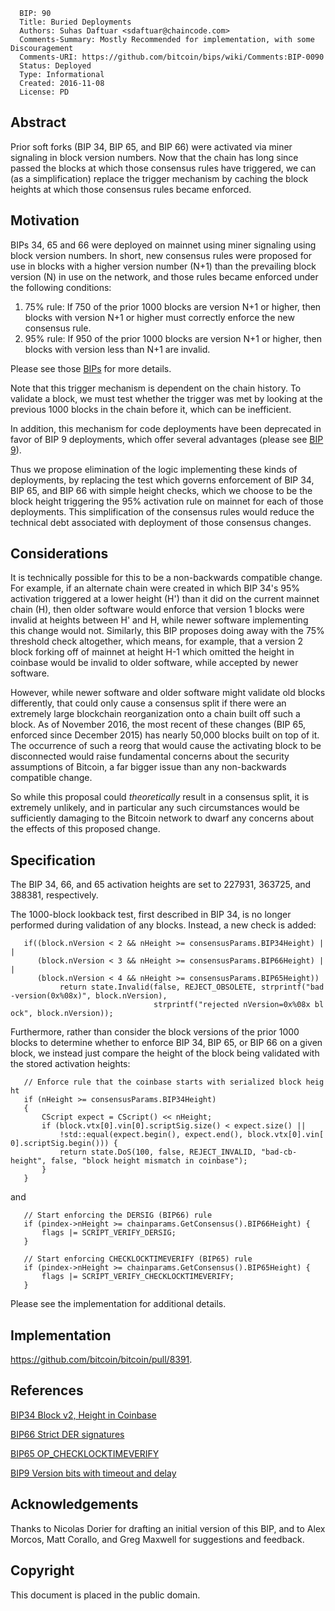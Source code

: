 <pre>
  BIP: 90
  Title: Buried Deployments
  Authors: Suhas Daftuar <sdaftuar@chaincode.com>
  Comments-Summary: Mostly Recommended for implementation, with some Discouragement
  Comments-URI: https://github.com/bitcoin/bips/wiki/Comments:BIP-0090
  Status: Deployed
  Type: Informational
  Created: 2016-11-08
  License: PD
</pre>


==Abstract==

Prior soft forks (BIP 34, BIP 65, and BIP 66) were activated via miner signaling in block version numbers.  Now that the chain has long since passed the blocks at which those consensus rules have triggered, we can (as a simplification) replace the trigger mechanism by caching the block heights at which those consensus rules became enforced.

==Motivation==

BIPs 34, 65 and 66 were deployed on mainnet using miner signaling using block version numbers.  In short, new consensus rules were proposed for use in blocks with a higher version number (N+1) than the prevailing block version (N) in use on the network, and those rules became enforced under the following conditions:
# 75% rule: If 750 of the prior 1000 blocks are version N+1 or higher, then blocks with version N+1 or higher must correctly enforce the new consensus rule.
# 95% rule: If 950 of the prior 1000 blocks are version N+1 or higher, then blocks with version less than N+1 are invalid.

Please see those [[#References|BIPs]] for more details.

Note that this trigger mechanism is dependent on the chain history.  To validate a block, we must test whether the trigger was met by looking at the previous 1000 blocks in the chain before it, which can be inefficient.

In addition, this mechanism for code deployments have been deprecated in favor of BIP 9 deployments, which offer several advantages (please see [https://github.com/bitcoin/bips/blob/master/bip-0009.mediawiki BIP 9]).

Thus we propose elimination of the logic implementing these kinds of deployments, by replacing the test which governs enforcement of BIP 34, BIP 65, and BIP 66 with simple height checks, which we choose to be the block height triggering the 95% activation rule on mainnet for each of those deployments.  This simplification of the consensus rules would reduce the technical debt associated with deployment of those consensus changes.

==Considerations==

It is technically possible for this to be a non-backwards compatible change.  For example, if an alternate chain were created in which BIP 34's 95% activation triggered at a lower height (H') than it did on the current mainnet chain (H), then older software would enforce that version 1 blocks were invalid at heights between H' and H, while newer software implementing this change would not.  Similarly, this BIP proposes doing away with the 75% threshold check altogether, which means, for example, that a version 2 block forking off of mainnet at height H-1 which omitted the height in coinbase would be invalid to older software, while accepted by newer software.

However, while newer software and older software might validate old blocks differently, that could only cause a consensus split if there were an extremely large blockchain reorganization onto a chain built off such a block.  As of November 2016, the most recent of these changes (BIP 65, enforced since December 2015) has nearly 50,000 blocks built on top of it.  The occurrence of such a reorg that would cause the activating block to be disconnected would raise fundamental concerns about the security assumptions of Bitcoin, a far bigger issue than any non-backwards compatible change.

So while this proposal could <i>theoretically</i> result in a consensus split, it is extremely unlikely, and in particular any such circumstances would be sufficiently damaging to the Bitcoin network to dwarf any concerns about the effects of this proposed change.

==Specification==

The BIP 34, 66, and 65 activation heights are set to 227931, 363725, and 388381, respectively.

The 1000-block lookback test, first described in BIP 34, is no longer performed during validation of any blocks.  Instead, a new check is added:

    if((block.nVersion < 2 && nHeight >= consensusParams.BIP34Height) ||
       (block.nVersion < 3 && nHeight >= consensusParams.BIP66Height) ||
       (block.nVersion < 4 && nHeight >= consensusParams.BIP65Height))
            return state.Invalid(false, REJECT_OBSOLETE, strprintf("bad-version(0x%08x)", block.nVersion),
                                 strprintf("rejected nVersion=0x%08x block", block.nVersion));

Furthermore, rather than consider the block versions of the prior 1000 blocks to determine whether to enforce BIP 34, BIP 65, or BIP 66 on a given block, we instead just compare the height of the block being validated with the stored activation heights:

    // Enforce rule that the coinbase starts with serialized block height
    if (nHeight >= consensusParams.BIP34Height)
    {
        CScript expect = CScript() << nHeight;
        if (block.vtx[0].vin[0].scriptSig.size() < expect.size() ||
            !std::equal(expect.begin(), expect.end(), block.vtx[0].vin[0].scriptSig.begin())) {
            return state.DoS(100, false, REJECT_INVALID, "bad-cb-height", false, "block height mismatch in coinbase");
        }
    }

and

    // Start enforcing the DERSIG (BIP66) rule
    if (pindex->nHeight >= chainparams.GetConsensus().BIP66Height) {
        flags |= SCRIPT_VERIFY_DERSIG;
    }

    // Start enforcing CHECKLOCKTIMEVERIFY (BIP65) rule
    if (pindex->nHeight >= chainparams.GetConsensus().BIP65Height) {
        flags |= SCRIPT_VERIFY_CHECKLOCKTIMEVERIFY;
    }

Please see the implementation for additional details.

==Implementation==

https://github.com/bitcoin/bitcoin/pull/8391.


==References==

[https://github.com/bitcoin/bips/blob/master/bip-0034.mediawiki BIP34 Block v2, Height in Coinbase]

[https://github.com/bitcoin/bips/blob/master/bip-0066.mediawiki BIP66 Strict DER signatures]

[https://github.com/bitcoin/bips/blob/master/bip-0065.mediawiki BIP65 OP_CHECKLOCKTIMEVERIFY]

[https://github.com/bitcoin/bips/blob/master/bip-0009.mediawiki BIP9 Version bits with timeout and delay]

==Acknowledgements==

Thanks to Nicolas Dorier for drafting an initial version of this BIP, and to Alex Morcos, Matt Corallo, and Greg Maxwell for suggestions and feedback.

==Copyright==

This document is placed in the public domain.
